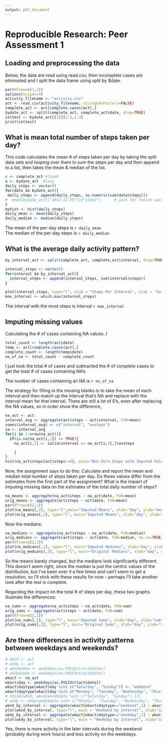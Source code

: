 ```yaml
---
output: pdf_document
---
```

# Reproducible Research: Peer Assessment 1

## Loading and preprocessing the data

Below, the data are read using read.csv, then incomplete cases are eliminated and I split the data frame using split by $date.  

```r
par(mfrow=c(1,1))
options(scipen=4)
activity_filename <- "activity.csv"
act <- read.csv(activity_filename, stringsAsFactors=FALSE)
complete_act <- act[complete.cases(act),]
bydate_act <- split(complete_act, complete_act$date, drop=TRUE)
coltest <- bydate_act[[1]][1:3,1:3]
print(coltest)
```


## What is mean total number of steps taken per day?

This code calculates the mean # of steps taken per day by taking the split data sets and looping over them to sum the steps per day and then append to a list, then takes the mean & median of the list.  


```r
c <- complete_act #lazeh
a <- bydate_act  #lazy
daily_steps <- vector()
for(date in bydate_act){
 daily_steps <- append(daily_steps, as.numeric(sum(date$steps)))
#  mean(bydate_act[["2012-11-29"]]$"steps")      # just for future use, if necessary 
}
myhist <- hist(daily_steps)
daily_mean <- mean(daily_steps)
daily_median <- median(daily_steps)
```

The mean of the per-day steps is `r daily_mean`   
The median of the per-day steps is `r daily_median`

## What is the average daily activity pattern?
```r
by_interval_act <- split(complete_act, complete_act$interval, drop=TRUE)

interval_steps <- vector()
for(interval in by_interval_act){
  interval_steps <- append(interval_steps, sum(interval$steps))
}

plot(interval_steps, type="l", ylab = "Steps Per Interval", xlab = "Interval Identifier")
max_interval <- which.max(interval_steps)
```

The interval with the most steps is interval `r max_interval`


## Imputing missing values

Calculating the # of cases containing NA values.  I 

```r
total_count <- length(act$date)
temp <- act[complete.cases(act),]
complete_count <- length(temp$date)
no_of_na <- total_count - complete_count
```

I just took the total # of cases and subtracted the # of complete cases to get the total # of cases containing NA's.  

The number of cases containing an NA is `r no_of_na`

The strategy for filling in the missing blanks is to take the mean of each interval and then match up the interval that's NA and replace with the interval mean for that interval.  There are still a lot of 0's, even after replacing the NA values, so in order show the difference, 

```r
na_act <- act
interval_avg <- aggregate(act$steps ~ act$interval, FUN=mean)
names(interval_avg) <- c("interval", "avsteps")
ia <- interval_avg
for(i in 1:nrow(na_act)){
  if(is.na(na_act[i,1]) == TRUE){
    na_act[i,1] <- ia[ia$interval == na_act[i,3],]$avsteps

    } 
}
hist(na_act$steps[act$steps!=0], main="Non-Zero Steps with Imputed Values", xlab="# of Steps", ylab="Count")
```
Now, the assignment says to do this:
Calculate and report the mean and median total number of steps taken per day. Do these values differ from the estimates from the first part of the assignment? What is the impact of imputing missing data on the estimates of the total daily number of steps?

```r
na_means <- aggregate(na_act$steps ~ na_act$date, FUN=mean)
orig_means <- aggregate(act$steps ~ act$date, FUN=mean)
par(mfrow=c(2,1))
plot(na_means[,2], type="l",main="Imputed Means", xlab="day", ylab="mean")
plot(orig_means[,2], type="l", main="Imputed Means", xlab="day", ylab="mean")

```

Now the medians:
```r
na_medians <- aggregate(na_act$steps ~ na_act$date, FUN=median)
orig_medians <- aggregate(act$steps ~ act$date, FUN=median, na.rm=TRUE)
par(mfrow=c(2,1))
plot(na_medians[,2], type="l", main="Imputed Medians", xlab="day", ylab="Median")
plot(orig_medians[,2], type="l", main="Original Medians", xlab="day", ylab="Median")
```

So the means barely changed, but the medians look significantly different.  This doesn't seem right, since the median is just the centric values of the distribution, but I've been over it a few times and can't seem to get a resolution, so I'll stick with these results for now -- perhaps I'll take another look after the rest is complete.

Regarding the impact on the total # of steps per day, these two graphs illustrate the differences:

```r
na_sums <- aggregate(na_act$steps ~ na_act$date, FUN=sum)
orig_sums <- aggregate(act$steps ~ act$date, FUN=sum)
par(mfrow=c(2,1))
plot(na_sums[,2], type="l", main="Imputed Sums", xlab="day", ylab="sum")
plot(orig_sums[,2], type="l", main="Original Sums", xlab="day", ylab="sum")
```


## Are there differences in activity patterns between weekdays and weekends?
```r
# wknd <- act
# wkdy <- act
# wknd$date <- weekdays(as.POSIXct(act$date))
# wkdy$date <- weekdays(as.POSIXct(act$date))
wkact <- na_act
wkact$day <- weekdays(as.POSIXct(act$date))
wkact$daytype[wkact$day %in% c("Saturday", "Sunday")] <- "weekend"
wkact$daytype[wkact$day %in% c("Monday", "Tuesday", "Wednesday", "Thursday", "Friday")] <- "weekday"
# cbind(wknd, wknd[wknd$date %in% c("Saturday", "Sunday"),]])
# wkdy <- wkdy[wkdy$date %in% c("Monday", "Tuesday", "Wednesday", "Thursday", "Friday"),]
wknd_by_interval <- aggregate(wkact[wkact$daytype=="weekend",1] ~ wkact[wkact$daytype=="weekend", 3], FUN=sum)
plot(wknd_by_interval, type="l", main = "Weekend by Interval", xlab="interval", ylab = "step sum")
wkdy_by_interval <- aggregate(wkact[wkact$daytype=="weekday",1] ~ wkact[wkact$daytype=="weekday", 3], FUN=sum)
plot(wkdy_by_interval, type="l", main = "Weekday by Interval", xlab="interval", ylab = "step sum")
```

Yes, there is more activity in the later intervals during the weekend (probably during work hours) and less activity on the weekdays.